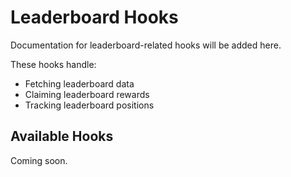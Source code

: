 # Leaderboard Hooks

Documentation for leaderboard-related hooks will be added here.

These hooks handle:
- Fetching leaderboard data
- Claiming leaderboard rewards
- Tracking leaderboard positions

## Available Hooks

Coming soon.